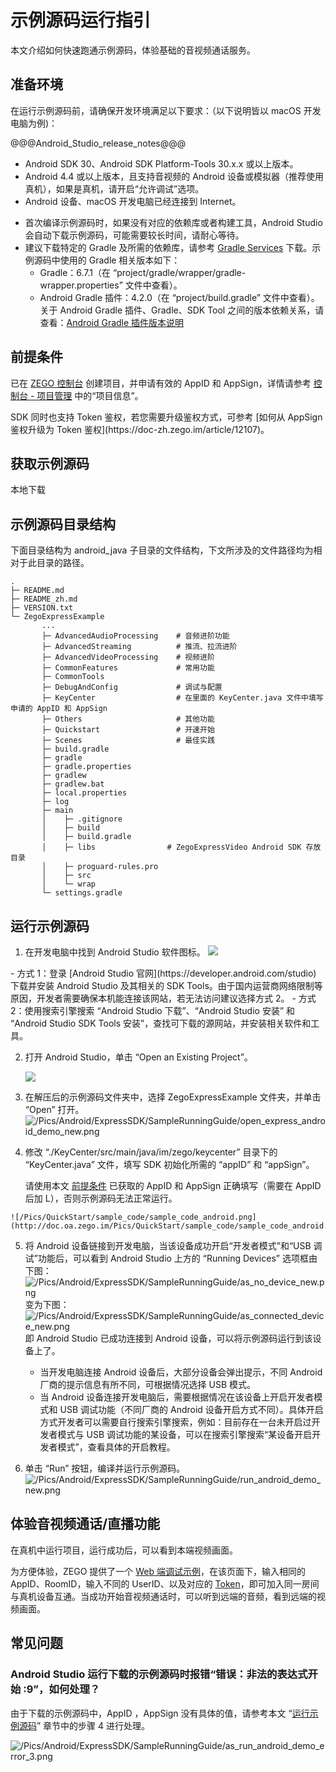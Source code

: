 # 示例源码运行指引

本文介绍如何快速跑通示例源码，体验基础的音视频通话服务。

## 准备环境

在运行示例源码前，请确保开发环境满足以下要求：（以下说明皆以 macOS 开发电脑为例)：

@@@Android_Studio_release_notes@@@

* Android SDK 30、Android SDK Platform-Tools 30.x.x 或以上版本。
* Android 4.4 或以上版本，且支持音视频的 Android 设备或模拟器（推荐使用真机），如果是真机，请开启“允许调试”选项。
* Android 设备、macOS 开发电脑已经连接到 Internet。

<div class = 'mk-hint'>

- 首次编译示例源码时，如果没有对应的依赖库或者构建工具，Android Studio 会自动下载示例源码，可能需要较长时间，请耐心等待。
- 建议下载特定的 Gradle 及所需的依赖库，请参考 [Gradle Services](https://services.gradle.org) 下载。示例源码中使用的 Gradle 相关版本如下：
  - Gradle：6.7.1（在 “project/gradle/wrapper/gradle-wrapper.properties” 文件中查看）。
  - Android Gradle 插件：4.2.0（在 “project/build.gradle” 文件中查看）。
关于 Android Gradle 插件、Gradle、SDK Tool 之间的版本依赖关系，请查看：[Android Gradle 插件版本说明](https://developer.android.com/studio/releases/gradle-plugin)

</div>


## 前提条件

已在 [ZEGO 控制台](https://console.zego.im) 创建项目，并申请有效的 AppID 和 AppSign，详情请参考 [控制台 - 项目管理](https://doc-zh.zego.im/article/12107) 中的“项目信息”。

<Warning title="注意">
SDK 同时也支持 Token 鉴权，若您需要升级鉴权方式，可参考 [如何从 AppSign 鉴权升级为 Token 鉴权](https://doc-zh.zego.im/article/12107)。
</Warning>

## 获取示例源码

<Card title="示例源码" href="https://storage.zego.im/express/example/video/android_java/ZegoExpressDemo_android_java.zip" >
本地下载
</Card>


## 示例源码目录结构

下面目录结构为 android_java 子目录的文件结构，下文所涉及的文件路径均为相对于此目录的路径。

```tree
.
├─ README.md
├─ README_zh.md
├─ VERSION.txt
└─ ZegoExpressExample
       ...
       ├─ AdvancedAudioProcessing    # 音频进阶功能
       ├─ AdvancedStreaming          # 推流、拉流进阶
       ├─ AdvancedVideoProcessing    # 视频进阶
       ├─ CommonFeatures             # 常用功能
       ├─ CommonTools
       ├─ DebugAndConfig             # 调试与配置
       ├─ KeyCenter                  # 在里面的 KeyCenter.java 文件中填写申请的 AppID 和 AppSign
       ├─ Others                     # 其他功能
       ├─ Quickstart                 # 开速开始
       ├─ Scenes                     # 最佳实践
       ├─ build.gradle
       ├─ gradle
       ├─ gradle.properties
       ├─ gradlew
       ├─ gradlew.bat
       ├─ local.properties
       ├─ log
       ├─ main
       │    ├─ .gitignore
       │    ├─ build
       │    ├─ build.gradle
       │    ├─ libs                # ZegoExpressVideo Android SDK 存放目录
       │    ├─ proguard-rules.pro
       │    ├─ src
       │    └─ wrap
       └─ settings.gradle
```


## 运行示例源码

1. 在开发电脑中找到 Android Studio 软件图标。
   <Frame width="512" height="auto" caption=""><img src="https://storage.zego.im/sdk-doc/Pics/Android/ExpressSDK/SampleRunningGuide/open_as.png" /></Frame>

  <Accordion title="在开发电脑上安装 Android Studio 的方式" defaultOpen="false">
- 方式 1：登录 [Android Studio 官网](https://developer.android.com/studio) 下载并安装 Android Studio 及其相关的 SDK Tools。由于国内运营商网络限制等原因，开发者需要确保本机能连接该网站，若无法访问建议选择方式 2。
    - 方式 2：使用搜索引擎搜索 “Android Studio 下载”、“Android Studio 安装” 和 “Android Studio SDK Tools 安装”，查找可下载的源网站，并安装相关软件和工具。
</Accordion>


2. 打开 Android Studio，单击 “Open an Existing Project”。
   <Frame width="512" height="auto" caption=""><img src="https://storage.zego.im/sdk-doc/Pics/Android/ExpressSDK/SampleRunningGuide/as_pre_ui.png" /></Frame>

3. 在解压后的示例源码文件夹中，选择 ZegoExpressExample 文件夹，并单击 “Open” 打开。
![/Pics/Android/ExpressSDK/SampleRunningGuide/open_express_android_demo_new.png](http://doc.oa.zego.im/Pics/Android/ExpressSDK/SampleRunningGuide/open_express_android_demo_new.png)

4. 修改 “./KeyCenter/src/main/java/im/zego/keycenter” 目录下的 “KeyCenter.java” 文件，填写 SDK 初始化所需的 “appID” 和 “appSign”。

    <Warning title="注意">


    请使用本文 [前提条件](!DownloadDemo/DownloadDemo#1_2) 已获取的 AppID 和 AppSign 正确填写（需要在 AppID 后加 L），否则示例源码无法正常运行。
</Warning>

    ![/Pics/QuickStart/sample_code/sample_code_android.png](http://doc.oa.zego.im/Pics/QuickStart/sample_code/sample_code_android.png)

5. 将 Android 设备链接到开发电脑，当该设备成功开启“开发者模式”和“USB 调试”功能后，可以看到 Android Studio 上方的 “Running Devices” 选项框由下图：
    ![/Pics/Android/ExpressSDK/SampleRunningGuide/as_no_device_new.png](http://doc.oa.zego.im/Pics/Android/ExpressSDK/SampleRunningGuide/as_no_device_new.png)
   变为下图：
    ![/Pics/Android/ExpressSDK/SampleRunningGuide/as_connected_device_new.png](http://doc.oa.zego.im/Pics/Android/ExpressSDK/SampleRunningGuide/as_connected_device_new.png)    
   即 Android Studio 已成功连接到 Android 设备，可以将示例源码运行到该设备上了。
    
    <div class = 'mk-hint'>

    - 当开发电脑连接 Android 设备后，大部分设备会弹出提示，不同 Android 厂商的提示信息有所不同，可根据情况选择 USB 模式。
    - 当 Android 设备连接开发电脑后，需要根据情况在该设备上开启开发者模式和 USB 调试功能（不同厂商的 Android 设备开启方式不同）。具体开启方式开发者可以需要自行搜索引擎搜索，例如：目前存在一台未开启过开发者模式与 USB 调试功能的某设备，可以在搜索引擎搜索“某设备开启开发者模式”，查看具体的开启教程。
    </div>

6. 单击 “Run” 按钮，编译并运行示例源码。
   ![/Pics/Android/ExpressSDK/SampleRunningGuide/run_android_demo_new.png](http://doc.oa.zego.im/Pics/Android/ExpressSDK/SampleRunningGuide/run_android_demo_new.png)


## 体验音视频通话/直播功能

在真机中运行项目，运行成功后，可以看到本端视频画面。

为方便体验，ZEGO 提供了一个 [Web 端调试示例](https://zegodev.github.io/zego-express-webrtc-sample/assistDev/index.html)，在该页面下，输入相同的 AppID、RoomID，输入不同的 UserID、以及对应的 [Token](https://doc-zh.zego.im/article/16309)，即可加入同一房间与真机设备互通。当成功开始音视频通话时，可以听到远端的音频，看到远端的视频画面。


## 常见问题

### **Android Studio 运行下载的示例源码时报错“错误：非法的表达式开始 :9”，如何处理？**

由于下载的示例源码中，AppID ，AppSign 没有具体的值，请参考本文 “[运行示例源码](3125#1_4)” 章节中的步骤 4 进行处理。

![/Pics/Android/ExpressSDK/SampleRunningGuide/as_run_android_demo_error_3.png](http://doc.oa.zego.im/Pics/Express/Android/as_run_android_demo_error_3.png)
